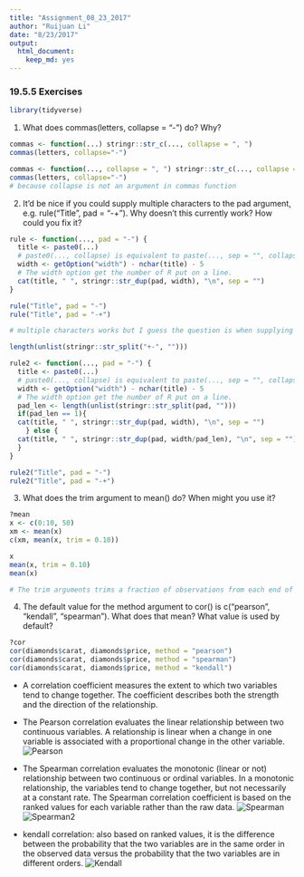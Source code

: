 ```yaml
---
title: "Assignment_08_23_2017"
author: "Ruijuan Li"
date: "8/23/2017"
output: 
  html_document: 
    keep_md: yes
---
```


### 19.5.5 Exercises
```r
library(tidyverse)
```

1. What does commas(letters, collapse = "-") do? Why?
```r
commas <- function(...) stringr::str_c(..., collapse = ", ")
commas(letters, collapse="-") 

commas <- function(..., collapse = ", ") stringr::str_c(..., collapse = collapse)
commas(letters, collapse="-") 
# because collapse is not an argument in commas function 
```

2. It’d be nice if you could supply multiple characters to the pad argument, e.g. rule("Title", pad = "-+"). Why doesn’t this currently work? How could you fix it?
```r
rule <- function(..., pad = "-") {
  title <- paste0(...) 
  # paste0(..., collapse) is equivalent to paste(..., sep = "", collapse), slightly more efficiently 
  width <- getOption("width") - nchar(title) - 5 
  # The width option get the number of R put on a line.  
  cat(title, " ", stringr::str_dup(pad, width), "\n", sep = "")
} 

rule("Title", pad = "-")
rule("Title", pad = "-+")

# multiple characters works but I guess the question is when supplying multiple characters, how to still keep the width the same as when using a single character 

length(unlist(stringr::str_split("+-", "")))

rule2 <- function(..., pad = "-") {
  title <- paste0(...) 
  # paste0(..., collapse) is equivalent to paste(..., sep = "", collapse), slightly more efficiently 
  width <- getOption("width") - nchar(title) - 5 
  # The width option get the number of R put on a line.  
  pad_len <- length(unlist(stringr::str_split(pad, "")))
  if(pad_len == 1){ 
  cat(title, " ", stringr::str_dup(pad, width), "\n", sep = "")
    } else {
  cat(title, " ", stringr::str_dup(pad, width/pad_len), "\n", sep = "") 
  }
}

rule2("Title", pad = "-")
rule2("Title", pad = "-+")
```

3. What does the trim argument to mean() do? When might you use it?
```r
?mean
x <- c(0:10, 50)
xm <- mean(x)
c(xm, mean(x, trim = 0.10))

x
mean(x, trim = 0.10) 
mean(x)

# The trim arguments trims a fraction of observations from each end of the vector (meaning the range) before calculating the mean. This is useful for calculating a measure of central tendancy that is robust to outliers.
```

4. The default value for the method argument to cor() is c("pearson", "kendall", "spearman"). What does that mean? What value is used by default?
```r
?cor
cor(diamonds$carat, diamonds$price, method = "pearson")
cor(diamonds$carat, diamonds$price, method = "spearman")
cor(diamonds$carat, diamonds$price, method = "kendall") 
```

* A correlation coefficient measures the extent to which two variables tend to change together. The coefficient describes both the strength and the direction of the relationship. 

* The Pearson correlation evaluates the linear relationship between two continuous variables. A relationship is linear when a change in one variable is associated with a proportional change in the other variable.
![Pearson](https://github.com/UCD-pbio-rclub/Rclub-r4ds_Ruijuan.Li/blob/master/R-club-Aug-23/pearson.png)

* The Spearman correlation evaluates the monotonic (linear or not) relationship between two continuous or ordinal variables. In a monotonic relationship, the variables tend to change together, but not necessarily at a constant rate. The Spearman correlation coefficient is based on the ranked values for each variable rather than the raw data. 
![Spearman](https://github.com/UCD-pbio-rclub/Rclub-r4ds_Ruijuan.Li/blob/master/R-club-Aug-23/spearman.png)
![Spearman2](https://github.com/UCD-pbio-rclub/Rclub-r4ds_Ruijuan.Li/blob/master/R-club-Aug-23/spearman2.png)

* kendall correlation: also based on ranked values, it is the difference between the probability that the two variables are in the same order in the observed data versus the probability that the two variables are in different orders. 
![Kendall](https://github.com/UCD-pbio-rclub/Rclub-r4ds_Ruijuan.Li/blob/master/R-club-Aug-23/kendall.png)

